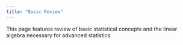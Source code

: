 ```yaml
---
title: "Basic Review"
---
```


This page features review of basic statistical concepts and the linear algebra necessary for advanced statistics.